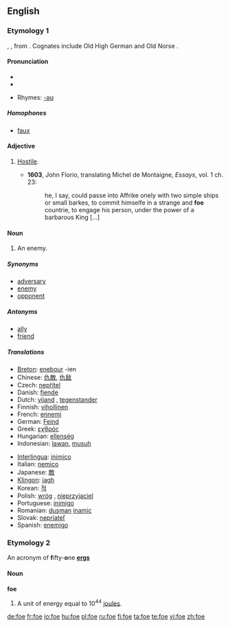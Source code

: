 {{see|FoE|FOE}}
==English==

===Etymology 1===
{{etyl|ang}} {{term|fah|fāh}}, {{term|gefa|ġefā}}, from {{proto|Germanic|faiho-}}. Cognates include Old High German {{term|fehan}} and Old Norse {{term|feikn}}.

{{rfc-level|check placement of Pronunciation}}

====Pronunciation====
* {{IPA|/fəʊ/}}
*{{audio|en-us-foe.ogg|Audio (US)}}

* Rhymes: [[Rhymes:English:-əʊ|-əʊ]]

=====Homophones=====
*[[faux]]

====Adjective====
{{en-adj}}

# {{obsolete}} [[hostile|Hostile]].
#*'''1603''', John Florio, translating Michel de Montaigne, ''Essays'', vol. 1 ch. 23:
#*:he, I say, could passe into Affrike onely with two simple ships or small barkes, to commit himselfe in a strange and '''foe''' countrie, to engage his person, under the power of a barbarous King [...]

====Noun====
{{en-noun}}

# An enemy.

=====Synonyms=====
*[[adversary]]
*[[enemy]]
*[[opponent]]

=====Antonyms=====
*[[ally]]
*[[friend]]

=====Translations=====
{{top}}
*[[Breton]]: [[enebour]] {{m}} -ien {{p}}
*Chinese: [[仇敵]], [[仇敌]]
*Czech: [[nepřítel]] {{m}}
*Danish: [[fjende]] {{c}}
*Dutch: [[vijand]] {{m}}, [[tegenstander]] {{m}}
*Finnish: [[vihollinen]]
*French: [[ennemi]] {{m}}
*German: [[Feind]] {{m}}
*Greek: [[εχθρός]] {{m}}
*Hungarian: [[ellenség]]
*Indonesian: [[lawan]], [[musuh]]
{{mid}}
*[[Interlingua]]: [[inimico]]
*Italian: [[nemico]] {{m}}
*Japanese: [[敵]]
*[[Klingon]]: [[jagh]]
*Korean: [[적]]
*Polish: [[wróg]] {{m}}, [[nieprzyjaciel]] {{m}}
*Portuguese: [[inimigo]] {{m}}
*Romanian: [[duşman]] {{m}} [[inamic]] {{m}}
*Slovak: [[nepriateľ]] {{m}}
*Spanish: [[enemigo]] {{m}}
{{bottom}}

===Etymology 2===
An acronym of '''f'''ifty-'''o'''ne '''[[erg]]s'''

====Noun====
'''foe'''

# A unit of energy equal to 10<sup>44</sup> [[joule]]s.

[[de:foe]]
[[fr:foe]]
[[io:foe]]
[[hu:foe]]
[[pl:foe]]
[[ru:foe]]
[[fi:foe]]
[[ta:foe]]
[[te:foe]]
[[vi:foe]]
[[zh:foe]]